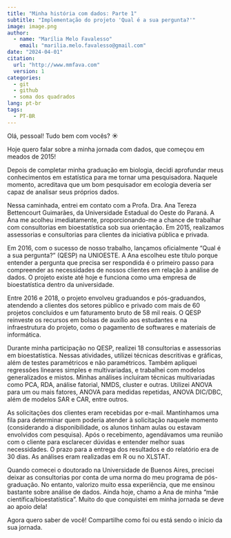 ```yaml
---
title: "Minha história com dados: Parte 1"
subtitle: "Implementação do projeto 'Qual é a sua pergunta?'"
image: image.png
author:
  - name: "Marília Melo Favalesso"
    email: "marilia.melo.favalesso@gmail.com"
date: "2024-04-01"
citation: 
  url: "http://www.mmfava.com"
  version: 1
categories:
  - git
  - github
  - soma dos quadrados
lang: pt-br
tags: 
  - PT-BR
---
```


Olá, pessoal! Tudo bem com vocês? ☀

Hoje quero falar sobre a minha jornada com dados, que começou em meados de 2015!

Depois de completar minha graduação em biologia, decidi aprofundar meus conhecimentos em estatística para me tornar uma pesquisadora. Naquele momento, acreditava que um bom pesquisador em ecologia deveria ser capaz de analisar seus próprios dados.

Nessa caminhada, entrei em contato com a Profa. Dra. Ana Tereza Bettencourt Guimarães, da Universidade Estadual do Oeste do Paraná. A Ana me acolheu imediatamente, proporcionando-me a chance de trabalhar com consultorias em bioestatística sob sua orientação. Em 2015, realizamos assessorias e consultorias para clientes da iniciativa pública e privada.

Em 2016, com o sucesso de nosso trabalho, lançamos oficialmente "Qual é a sua pergunta?" (QESP) na UNIOESTE. A Ana escolheu este título porque entender a pergunta que precisa ser respondida é o primeiro passo para compreender as necessidades de nossos clientes em relação à análise de dados. O projeto existe até hoje e funciona como uma empresa de bioestatística dentro da universidade.

Entre 2016 e 2018, o projeto envolveu graduandos e pós-graduandos, atendendo a clientes dos setores público e privado com mais de 60 projetos concluídos e um faturamento bruto de 58 mil reais. O QESP reinveste os recursos em bolsas de auxílio aos estudantes e na infraestrutura do projeto, como o pagamento de softwares e materiais de informática.

Durante minha participação no QESP, realizei 18 consultorias e assessorias em bioestatística. Nessas atividades, utilizei técnicas descritivas e gráficas, além de testes paramétricos e não paramétricos. Também apliquei regressões lineares simples e multivariadas, e trabalhei com modelos generalizados e mistos. Minhas análises incluíram técnicas multivariadas como PCA, RDA, análise fatorial, NMDS, cluster e outras. Utilizei ANOVA para um ou mais fatores, ANOVA para medidas repetidas, ANOVA DIC/DBC, além de modelos SAR e CAR, entre outros.

As solicitações dos clientes eram recebidas por e-mail. Mantínhamos uma fila para determinar quem poderia atender à solicitação naquele momento (considerando a disponibilidade, os alunos tinham aulas ou estavam envolvidos com pesquisa). Após o recebimento, agendávamos uma reunião com o cliente para esclarecer dúvidas e entender melhor suas necessidades. O prazo para a entrega dos resultados e do relatório era de 30 dias. As análises eram realizadas em R ou no XLSTAT.

Quando comecei o doutorado na Universidade de Buenos Aires, precisei deixar as consultorias por conta de uma norma do meu programa de pós-graduação. No entanto, valorizo muito essa experiência, que me ensinou bastante sobre análise de dados. Ainda hoje, chamo a Ana de minha "mãe científica/bioestatística". Muito do que conquistei em minha jornada se deve ao apoio dela!

Agora quero saber de você! Compartilhe como foi ou está sendo o início da sua jornada.